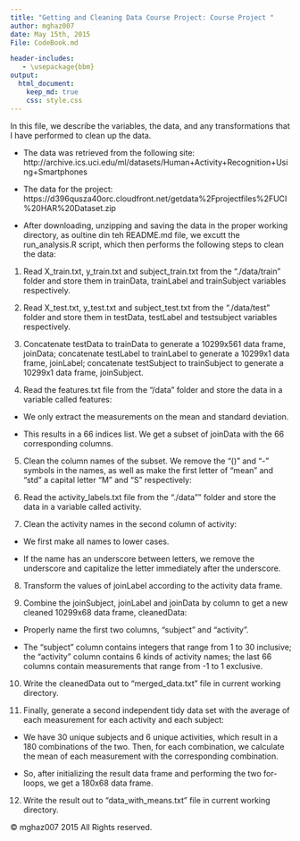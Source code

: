```yaml
---
title: "Getting and Cleaning Data Course Project: Course Project "
author: mghaz007
date: May 15th, 2015
File: CodeBook.md

header-includes:
   - \usepackage{bbm}
output: 
  html_document:
    keep_md: true
    css: style.css
---
```

In this file, we describe the variables, the data, and any transformations that I have performed to clean up the data.

* The data was retrieved from the following site:
http://archive.ics.uci.edu/ml/datasets/Human+Activity+Recognition+Using+Smartphones

* The data for the project:
https://d396qusza40orc.cloudfront.net/getdata%2Fprojectfiles%2FUCI%20HAR%20Dataset.zip

* After downloading, unzipping and saving the data in the proper working directory, as oultine din teh README.md file, we excutt the run_analysis.R script, which then performs the following steps to clean the data:

1. Read X_train.txt, y_train.txt and subject_train.txt from the "./data/train" folder and store them in trainData, trainLabel and trainSubject variables respectively.

2. Read X_test.txt, y_test.txt and subject_test.txt from the "./data/test" folder and store them in testData, testLabel and testsubject variables respectively.

3. Concatenate testData to trainData to generate a 10299x561 data frame, joinData; concatenate testLabel to trainLabel to generate a 10299x1 data frame, joinLabel; concatenate testSubject to trainSubject to generate a 10299x1 data frame, joinSubject.

4. Read the features.txt file from the "/data" folder and store the data in a variable called features: 

* We only extract the measurements on the mean and standard deviation. 

* This results in a 66 indices list. We get a subset of joinData with the 66 corresponding columns.

5. Clean the column names of the subset. We remove the "()" and "-" symbols in the names, as well as make the first letter of "mean" and "std" a capital letter "M" and "S" respectively:

6. Read the activity_labels.txt file from the "./data"" folder and store the data in a variable called activity.

7. Clean the activity names in the second column of activity: 

* We first make all names to lower cases. 

* If the name has an underscore between letters, we remove the underscore and capitalize the letter immediately after the underscore.

8. Transform the values of joinLabel according to the activity data frame.

9. Combine the joinSubject, joinLabel and joinData by column to get a new cleaned 10299x68 data frame, cleanedData: 

* Properly name the first two columns, "subject" and "activity". 

* The "subject" column contains integers that range from 1 to 30 inclusive; the "activity" column contains 6 kinds of activity names; the last 66 columns contain measurements that range from -1 to 1 exclusive.

10. Write the cleanedData out to "merged_data.txt" file in current working directory.

11. Finally, generate a second independent tidy data set with the average of each measurement for each activity and each subject:

* We have 30 unique subjects and 6 unique activities, which result in a 180 combinations of the two. Then, for each combination, we calculate the mean of each measurement with the corresponding combination. 

* So, after initializing the result data frame and performing the two for-loops, we get a 180x68 data frame.

12. Write the result out to "data_with_means.txt" file in current working directory.


&copy; mghaz007 2015 All Rights reserved.
